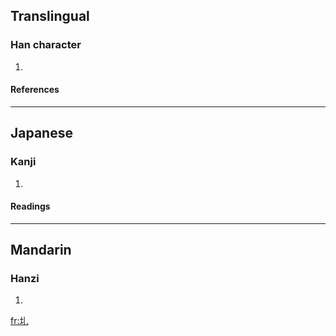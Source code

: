 ==Translingual==
===Han character===
{{Han char|rn=32|rad=土|as=01|sn=4|four=4211<sub>0</sub>|canj=土山 (GU)}}
# {{defn|Han}}
====References====
{{Han ref|kx=0223.020|dkj=04868|dj=0455.010|hdz=10417.030|uh=5720|ud=22304|bh=C959|bd=51545}}
----
==Japanese==
===Kanji===
{{ja-kanji|grade=|rs=土01}}
# {{defn|Japanese}} 
====Readings====
{{ja-readings|on=[[あつ]] (atsu), [[えち]] (echi)|kun=[[かすか]] (kasuka)}}
----
==Mandarin==
===Hanzi===
{{cmn-hanzi|pin=[[yà]] (ya4)|wg=ya<sup>4</sup>}}
# {{defn|Mandarin}}

[[fr:圠]]